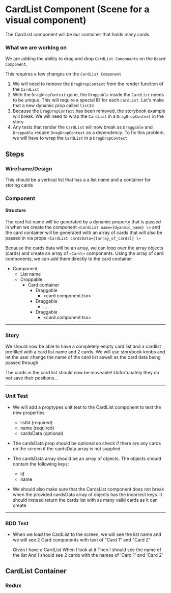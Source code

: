 # CardList Component (Scene for a visual component)
The CardList component will be our container that holds many cards. 

### What we are working on
We are adding the ability to drag and drop `CardList Components` on the `Board Component`.

This requires a few changes on the `CardList Component`

1. We will need to remove the `DragDropContext` from the render function of the `CardList`
2. With the `DragDropContext` gone, the `Droppable` inside the `CardList` needs to be unique. This will require a special ID for each `CardList`. 
   Let's make that a new dynamic prop called `listId`
3. Because the `DragDropContext` has been removed, the storybook example will break. We will need to wrap
   the `CardList` in a `DragDropContext` in the story
4. Any tests that render the `CardList` will now break as `Draggable` and `Droppable` require `DragDropContext` as a dependency.
   To fix this problem, we will have to wrap the `CardList` in a `DragDropContext` 


## Steps 
### Wireframe/Design 
This should be a vertical list that has a a list name and a container for storing cards

### Component 
#### Structure
The card list name will be generated by a dynamic property that is passed in when we create the component `<CardList name={dyanmic_name} \>`
and the card container will be generated with an array of cards that will also be passed in via props `<CardList cardsData={[array_of_cards]} \>`

Because the cards data will be an array, we can loop over the array objects (cards) and create an array of `<Card\>` components.
Using the array of card components, we can add them directly to the card container

* Component
    * List name
    * Droppable
        * Card container
            * Draggable
                * <card.component.tsx\>
            * Draggable
                * ...
            * Draggable
                * <card.component.tsx\>

***

### Story 
We should now be able to have a completely empty card list and a cardlist prefilled with a card list name 
and 2 cards. We will use storybook knobs and let the user change the name of the card list aswell as the card 
data being passed through

The cards in the card list should now be moveable! Unfortunately they do not save their positions...

***

### Unit Test
* We will add a proptypes unit test to the CardList component to test the new properties
    * listId (required)
    * name (required)
    * cardsData (optional)

* The cardsData prop should be optional so check if there are any cards on the screen if the cardsData array is not supplied

* The cardsData array should be an array of objects. The objects should contain the following keys:
    * id
    * name

* We should also make sure that the CardsList component does not break when the provided cardsData array of objects
has the incorrect keys. It should instead return the cards list with as many valid cards as it can create


***

### BDD Test 
* When we load the CardList to the screen, 
we will see the list name and
we will see 2 Card components with text of "Card 1" and "Card 2"

    Given I have a CardList
    When I look at it
    Then I should see the name of the list
    And I should see 2 cards with the names of 'Card 1' and 'Card 2'

## CardList Container 
### Redux